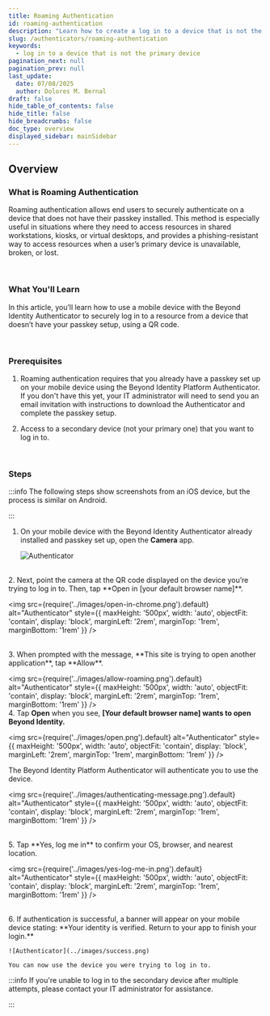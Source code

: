 ```yaml
---
title: Roaming Authentication
id: roaming-authentication
description: "Learn how to create a log in to a device that is not the primary device."
slug: /authenticators/roaming-authentication
keywords:
  - log in to a device that is not the primary device
pagination_next: null
pagination_prev: null
last_update:
  date: 07/08/2025
  author: Dolores M. Bernal
draft: false
hide_table_of_contents: false
hide_title: false
hide_breadcrumbs: false
doc_type: overview
displayed_sidebar: mainSidebar
---
```


## Overview
### What is Roaming Authentication

Roaming authentication allows end users to securely authenticate on a device that does not have their passkey installed. This method is especially useful in situations where they need to access resources in shared workstations, kiosks, or virtual desktops, and provides a phishing-resistant way to access resources when a user’s primary device is unavailable, broken, or lost.

<br/>

### What You'll Learn

In this article, you’ll learn how to use a mobile device with the Beyond Identity Authenticator to securely log in to a resource from a device that doesn’t have your passkey setup, using a QR code.

<br/>

### Prerequisites

1. Roaming authentication requires that you already have a passkey set up on your mobile device using the Beyond Identity Platform Authenticator. If you don't have this yet, your IT administrator will need to send you an email invitation with instructions to download the Authenticator and complete the passkey setup.

2. Access to a secondary device (not your primary one) that you want to log in to.

<br/>

### Steps

:::info
The following steps show screenshots from an iOS device, but the process is similar on Android.

:::



1. On your mobile device with the Beyond Identity Authenticator already installed and passkey set up, open the **Camera** app.

    ![Authenticator](../images/camera-app.png)

<br/>
2. Next, point the camera at the QR code displayed on the device you’re trying to log in to. Then, tap **Open in [your default browser name]**.

<img
  src={require('../images/open-in-chrome.png').default}
   alt="Authenticator"
      style={{
        maxHeight: '500px',
        width: 'auto',
        objectFit: 'contain',
        display: 'block',
        marginLeft: '2rem',
        marginTop: '1rem',
        marginBottom: '1rem'
      }}
/>


<br/>
3. When prompted with the message, **This site is trying to open another application**, tap **Allow**.


<img
  src={require('../images/allow-roaming.png').default}
   alt="Authenticator"
      style={{
        maxHeight: '500px',
        width: 'auto',
        objectFit: 'contain',
        display: 'block',
        marginLeft: '2rem',
        marginTop: '1rem',
        marginBottom: '1rem'
      }}
/>
<br/>
4. Tap **Open** when you see, **[Your default browser name] wants to open Beyond Identity.**

<img
  src={require('../images/open.png').default}
     alt="Authenticator"
      style={{
        maxHeight: '500px',
        width: 'auto',
        objectFit: 'contain',
        display: 'block',
        marginLeft: '2rem',
        marginTop: '1rem',
        marginBottom: '1rem'
      }}
/>
<br/>

The Beyond Identity Platform Authenticator will authenticate you to use the device.

<img
  src={require('../images/authenticating-message.png').default}
   alt="Authenticator"
      style={{
        maxHeight: '500px',
        width: 'auto',
        objectFit: 'contain',
        display: 'block',
        marginLeft: '2rem',
        marginTop: '1rem',
        marginBottom: '1rem'
      }}
/>

<br/>
5. Tap **Yes, log me in** to confirm your OS, browser, and nearest location.

<img
  src={require('../images/yes-log-me-in.png').default}
   alt="Authenticator"
      style={{
        maxHeight: '500px',
        width: 'auto',
        objectFit: 'contain',
        display: 'block',
        marginLeft: '2rem',
        marginTop: '1rem',
        marginBottom: '1rem'
      }}
/>

<br/>
6. If authentication is successful, a banner will appear on your mobile device stating: **Your identity is verified. Return to your app to finish your login.**

    ![Authenticator](../images/success.png)

    You can now use the device you were trying to log in to. 

:::info
If you're unable to log in to the secondary device after multiple attempts, please contact your IT administrator for assistance.

:::


<br/>
<br/>